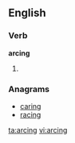 ==English==

===Verb===
'''arcing'''

# {{present participle of|[[arc]]}}

===Anagrams===
* [[caring]]
* [[racing]]

[[ta:arcing]]
[[vi:arcing]]